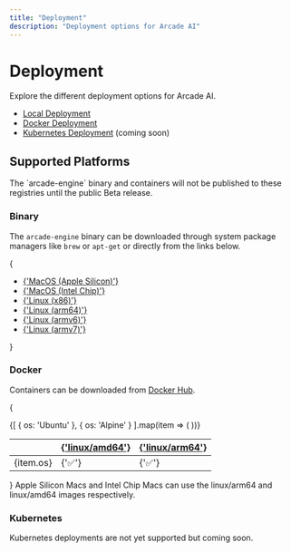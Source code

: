 ```yaml
---
title: "Deployment"
description: "Deployment options for Arcade AI"
---
```


# Deployment

Explore the different deployment options for Arcade AI.

- [Local Deployment](/docs/home/deployment/local)
- [Docker Deployment](/docs/home/deployment/docker)
- [Kubernetes Deployment](/docs/home/deployment) (coming soon)


## Supported Platforms

<Warning>
The `arcade-engine` binary and containers will not be published to these registries
until the public Beta release.
</Warning>

### Binary

The `arcade-engine` binary can be downloaded through system package
managers like `brew` or `apt-get` or directly from the links below.


{<ul>
  <li>
  <a href={'https://arcade-ai.com/TODO'}>{'MacOS (Apple Silicon)'}</a>
  </li>
  <li>
  <a href={'https://arcade-ai.com/TODO'}>{'MacOS (Intel Chip)'}</a>
  </li>
  <li>
  <a href={'https://arcade-ai.com/TODO'}>{'Linux (x86)'}</a>
  </li>
  <li>
  <a href={'https://arcade-ai.com/TODO'}>{'Linux (arm64)'}</a>
  </li>
  <li>
  <a href={'https://arcade-ai.com/TODO'}>{'Linux (armv6)'}</a>
  </li>
  <li>
  <a href={'https://arcade-ai.com/TODO'}>{'Linux (armv7)'}</a>
  </li>
</ul>}

### Docker

Containers can be downloaded from [Docker Hub](https://hub.docker.com/r/arcadeai/arcadeai).

{<table>
  <thead>
    <tr>
      <th></th>
      <th>
        <a href={'https://arcade-ai.com/TODO'}>{'linux/amd64'}</a>
      </th>
      <th>
        <a href={'https://arcade-ai.com/TODO'}>{'linux/arm64'}</a>
      </th>
    </tr>
  </thead>
  <tbody>
    {[
      { os: 'Ubuntu' },
      { os: 'Alpine' }
    ].map(item => (
      <tr key={item.os}>
        <td style={{ textAlign: 'center', padding: '10px' }}>
          <a style={{ textDecoration: 'none' }}>{item.os}</a>
        </td>
        <td style={{ textAlign: 'center', padding: '10px' }}>
          <a>{'✅'}</a>
        </td>
        <td style={{ textAlign: 'center', padding: '10px' }}>
          <a>{'✅'}</a>
        </td>
      </tr>
    ))}
  </tbody>
</table>}

<Note>
Apple Silicon Macs and Intel Chip Macs can use the linux/arm64 and linux/amd64 images respectively.
</Note>


### Kubernetes

Kubernetes deployments are not yet supported but coming soon.